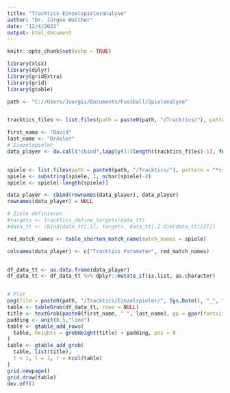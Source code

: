```yaml
---
title: "Tracktics Einzelspieleranalyse"
author: "Dr. Jürgen Walther"
date: "12/4/2021"
output: html_document
---
```


```r
knitr::opts_chunk$set(echo = TRUE)
```

```r
library(xlsx)
library(dplyr)
library(gridExtra)
library(grid)
library(gtable)
```



```r

path <- "C://Users/Juergis/Documents/Fussball/Spielanalyse"


tracktics_files <- list.files(path = paste0(path, "/Tracktics/"), pattern = "*csv", full.names = TRUE)

first_name <- "David"
last_name <- "Drösler"
# Einzelspieler
data_player <- do.call("cbind",lapply(1:(length(tracktics_files)-1), function(i) tracktics_read_player_stats(file = tracktics_files[i], player_first_name = first_name)))


spiele <- list.files(path = paste0(path, "/Tracktics/"), pattern = "*csv", full.names = FALSE)
spiele <- substring(spiele, 1, nchar(spiele)-4)
spiele <- spiele[-length(spiele)]

data_player <- cbind(rownames(data_player), data_player)
rownames(data_player) = NULL

# Ziele definieren
#targets <- tracktics_define_targets(data_tt)
#data_tt <- cbind(data_tt[,1], targets, data_tt[,2:dim(data_tt)[2]])

red_match_names <- table_shorten_match_name(match_names = spiele)

colnames(data_player) <- c("Tracktics Parameter", red_match_names)


df_data_tt <- as.data.frame(data_player)
df_data_tt <- df_data_tt %>% dplyr::mutate_if(is.list, as.character)


# Plot
png(file = paste0(path, "/Tracktics/Einzelspieler/", Sys.Date(), "_", first_name, last_name, ".png"), height = 520, width = 500 + length(tracktics_files) * 40)
table <- tableGrob(df_data_tt, rows = NULL)
title <- textGrob(paste0(first_name, " ", last_name), gp = gpar(fontsize = 40))
padding <- unit(0.5,"line")
table <- gtable_add_rows(
  table, heights = grobHeight(title) + padding, pos = 0
)
table <- gtable_add_grob(
  table, list(title),
  t = 1, l = 1, r = ncol(table)
)
grid.newpage()
grid.draw(table)
dev.off()
```
